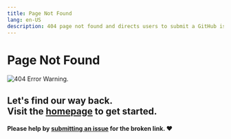```yaml
---
title: Page Not Found
lang: en-US
description: 404 page not found and directs users to submit a GitHub issue.
---
```


# Page Not Found

![404 Error Warning.](/img/icons/404-page.svg)

## Let's find our way back. <br /> Visit the [homepage](index) to get started.

#### Please help by [submitting an issue](https://github.com/ethereum-optimism/docs/issues/new/choose) for the broken link. ❤️


